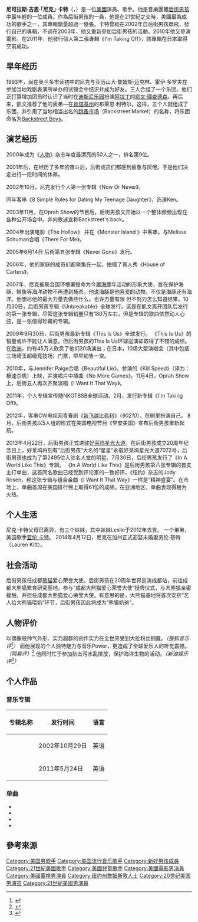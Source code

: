 {{noteTA
|1=zh-cn:后街男孩; zh-tw:新好男孩;
}}
{{Infobox musical artist
| Name = 尼克·卡特
|image           = Nick Carter Freehold NJ.jpg
|caption         = 尼克·卡特，攝於2016年3月
| Birth_name = Nick Gene Carter
| Alias = 
| birth_date      = {{birth date and age|1980|1|28}}
| Origin = {{USA}}[[紐約州|紐約州]][[詹姆斯頓|詹姆斯頓]]
| Died = 
| Instrument = [[吉他|吉他]]、[[鼓|鼓]]
| Genre = [[流行音樂|流行音樂]]、[[流行搖滾|流行搖滾]]
| Occupation = [[歌手|歌手]]、[[演員|演員]]
| Years_active = 1993年至今
| Label = [[604_Records|604 Records]]
| Associated_acts = [[后街男孩|后街男孩]]
| URL = {{url|www.nickcarter.net}}
| Current_members = 
| Past_members = 
| Notable_instruments = 
| background = solo_singer
 }}

'''尼可拉斯·吉恩·「尼克」·卡特'''（{{lang-en|Nickolas Gene "Nick" Carter}}，{{bd|1980年|1月28日||}}）是一位[[美國|美國]]演員、歌手。他是音樂團體[[后街男孩|后街男孩]]中最年輕的一位成員。作為后街男孩的一員，他是在21世紀之交時，美國最為成功的歌手之一，其專輯銷量超過一億張。卡特曾經在2002年自后街男孩單飛，發行自己的專輯，不過在2003年，他又重新參加后街男孩的活動。2010年他又參演電影{{引書號轉換|[[Kill_Speed|Kill Speed]]}}。在2011年，他發行個人第二張專輯《I'm Taking Off》，該專輯在日本取得空前成功。

== 早年经历 ==
1993年，尚在奥兰多市读初中的尼克与亚历山大·詹姆斯·迈克林、霍伊·多罗夫在参加当地戏剧表演所举办的试镜会中结识并成为好友。三人合组了一个乐团。他们正打算增加团员时认识了当时在[[迪斯尼乐园|迪斯尼乐园]]扮演[[阿拉丁|阿拉丁]]的[[凯文·理查德森|凯文·理查德森]]。再后来，凱文推荐了他的表弟—在[[肯塔基州|肯塔基州]]的布莱恩·利特尔。这样，五个人就组成了乐团，并引用了当地相当出名的[[跳蚤市场|跳蚤市场]]（Backstreet Market）的名称，将乐团命名为[[Backstreet_Boys|Backstreet Boys]]。

== 演艺经历 ==
2000年成为《[[人物|人物]]》杂志年度最漂亮的50人之一，排名第9位。

2001年后，在经历了多年的奋斗后，后街成员们都感到疲惫与厌倦。于是他们决定进行一段时间的休养。

2002年10月，尼克发行个人第一张专辑《Now Or Never》。 

同年客串《8 Simple Rules for Dating My Teenage Daughter》，饰演Ken。

2003年11月，在Oprah Show的节目后，后街男孩又开始以一个整体频频出现在各种公开场合中。并向歌迷宣称Backstreet's back。

2004年出演电影《The Hollow》 并在《Monster Island 》中客串。与Melissa Schuman合唱《There For Me》。

2005年6月14日 后街第五张专辑《Never Gone》发行。

2006年，他的家庭的成员们都聚集在一起，拍摄了真人秀《House of Carters》。

2007年，尼克被联合国环境署授命为今届[[海豚|海豚]]年活动的形象大使，旨在保护海豚、鲸鱼等海洋动物不再遭到捕杀。他说海豚是他喜爱的动物，不仅是海豚还有海洋。他想尽他的最大力量去做些什么。也许力量有限 但不努力怎么知道结果。10月30日，后街男孩专辑《Unbreakable》全球发行。这是在凱文离开团队后发行的第一张专辑，尽管这张专辑销量只有180万左右，但是专辑的歌曲依然动人心弦，是一张值得珍藏的专辑。

2009年9月30日，后街男孩最新专辑《This Is Us》全球发行。 《This Is Us》的销量或许不能让人满意。但后街男孩的This Is Us环球巡演却取得了不错的成绩。在[[欧洲|欧洲]]，约有45万人欣赏了他们30场演出；在日本，10场大型演唱会（其中包括三场埼玉超级竞技场）门票，早早销售一空。

2010年，与Jennifer Paige合唱《Beautiful Lie》。参演的《Kill Speed》（译为：极速杀机）上映，并演唱片中插曲《No More Games》。11月4日，Oprah Show上，后街五人再次齐聚演唱《I Want It That Way》。

2011年，个人专辑宣传随NKOTBSB全球活动。2月，发行新专辑《I'm Taking Off》。

2012年，客串CW电视网青春剧《[[新飞越比弗利|新飞越比弗利]]》（''90210''），在剧里扮演自己。 8月，后街男孩以5人组的形式在美国电视节目《早安美国》宣布后街男孩重新起航。

2013年4月22日，后街男孩正式进驻[[好莱坞星光大道|好莱坞星光大道]]。在后街男孩成立20周年纪念日上，好莱坞将刻有“后街男孩”大名的“星星”永载好莱坞星光大道7072号，后街男孩也成为了第2495位入驻名人堂的明星。7月30日，后街男孩发行了《In A World Like This》专辑。 《In A World Like This》是后街男孩第八张专辑的首支主打单曲，这首同名歌曲已经受到评论家的一致好评，《纽约》杂志的Jody Rosen，称这张专辑与组合金曲《I Want It That Way》一样是“精神盛宴”。在市场上，单曲首周在美国排行榜上取得61位的成绩。在亚洲地区，单曲表现得极为火热。

== 个人生活 ==
尼克·卡特父母已离异，有三个妹妹，其中妹妹Leslie于2012年去世。 一个弟弟，美国歌手[[亚伦·卡特|亚伦·卡特]]。
2014年4月12日，尼克在加州正式迎娶未婚妻劳伦·基特（Lauren Kitt）。

== 社会活动 ==
后街男孩任成都[[熊猫|熊猫]]爱心荣誉大使。后街男孩在20周年世界巡演成都站，前往成都大熊猫繁育研究基地，参与“成都大熊猫爱心荣誉大使”授牌仪式，与大熊猫亲密接触，并担任成都大熊猫爱心荣誉大使。有意思的是，大熊猫基地将首次安排“艺人给大熊猫喂奶”环节，后街男孩因此将成为“熊猫奶爸”。

== 人物评价 ==
以偶像般帅气外形、实力超群的创作实力在全世界受到大批粉丝拥戴。''（搜狐音乐评''<ref>{{Cite web|url = http://music.yule.sohu.com/20130521/n376578473.shtml|title = 倒数计时最后三天 北京遇上后街男孩|accessdate = |archive-date = 2020-08-21|archive-url = https://web.archive.org/web/20200821070344/http://music.yule.sohu.com/20130521/n376578473.shtml}}</ref>''） ''而他展现的个人独特魅力与音乐Power，更造成了全球爱乐人的听觉震撼。''（网易评）''<ref>{{Cite web|url = http://ent.163.com/edit/021101/021101_139656.html|title = Nick Carter：一生一次唯一的机会|accessdate = |archive-date = 2014-08-08|archive-url = https://web.archive.org/web/20140808163018/http://ent.163.com/edit/021101/021101_139656.html|dead-url = no}}</ref> 他同时忙于参加抗击污水乱排放，保护海洋生物的活动。''（新浪娱乐评''<ref>{{Cite web|url = http://ent.sina.com.cn/s/2005-12-29/1507944879.html|title = 资料：后街男孩成员Nick Carter(附图)|accessdate = |archive-date = 2014-08-08|archive-url = https://web.archive.org/web/20140808174013/http://ent.sina.com.cn/s/2005-12-29/1507944879.html|dead-url = no}}</ref>''）''

==个人作品==
<!-- 因文件已删，故注解：[[File:BackstreetBoys_Inconsolable_video_2.jpg|thumb]]}}的截圖，前為尼克·卡特。]] -->
===音乐专辑===
{| class="wikitable sortable"
|-
! 专辑名称 !! 发行时间 !! 语言
|-
| {{引書號轉換|Now Or Never}} || 2002年10月29日 || 英语
|-
| {{引書號轉換|I'm Taking Off}} || 2011年5月24日 || 英语
|}

===单曲===

* {{单双书号转换|Forever Rebel}}
* {{单双书号转换|Payback}}
* {{单双书号转换|Rockstar Baby}}
* {{单双书号转换|End Of Forever}}

==參考來源==
{{reflist}}

{{Backstreet Boys}}
{{Authority control}}
{{DEFAULTSORT:Carter, Nick}}
[[Category:美国男歌手|Category:美国男歌手]]
[[Category:美国流行音乐歌手|Category:美国流行音乐歌手]]
[[Category:新好男孩成員|Category:新好男孩成員]]
[[Category:21世紀美國歌手|Category:21世紀美國歌手]]
[[Category:美國兒童歌手|Category:美國兒童歌手]]
[[Category:美國電影男演員|Category:美國電影男演員]]
[[Category:美國電視男演員|Category:美國電視男演員]]
[[Category:纽约州詹姆斯敦人士|Category:纽约州詹姆斯敦人士]]
[[Category:20世纪美国男演员|Category:20世纪美国男演员]]
[[Category:21世紀美國男演員|Category:21世紀美國男演員]]